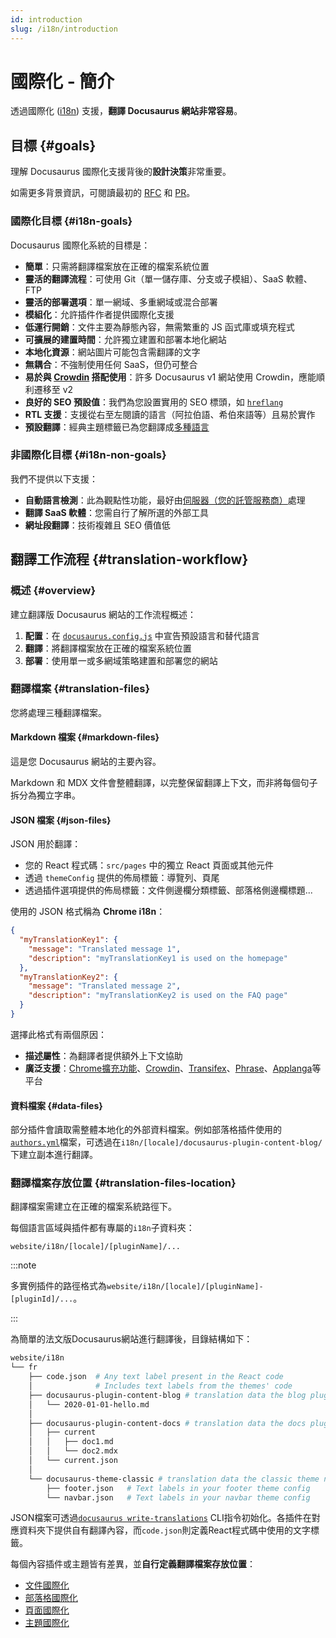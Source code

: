 ```yaml
---
id: introduction
slug: /i18n/introduction
---
```


# 國際化 - 簡介

透過國際化 ([i18n](https://en.wikipedia.org/wiki/Internationalization_and_localization)) 支援，**翻譯 Docusaurus 網站非常容易**。

## 目標 {#goals}

理解 Docusaurus 國際化支援背後的**設計決策**非常重要。

如需更多背景資訊，可閱讀最初的 [RFC](https://github.com/facebook/docusaurus/issues/3317) 和 [PR](https://github.com/facebook/docusaurus/pull/3325)。

### 國際化目標 {#i18n-goals}

Docusaurus 國際化系統的目標是：

- **簡單**：只需將翻譯檔案放在正確的檔案系統位置
- **靈活的翻譯流程**：可使用 Git（單一儲存庫、分支或子模組）、SaaS 軟體、FTP
- **靈活的部署選項**：單一網域、多重網域或混合部署
- **模組化**：允許插件作者提供國際化支援
- **低運行開銷**：文件主要為靜態內容，無需繁重的 JS 函式庫或填充程式
- **可擴展的建置時間**：允許獨立建置和部署本地化網站
- **本地化資源**：網站圖片可能包含需翻譯的文字
- **無耦合**：不強制使用任何 SaaS，但仍可整合
- **易於與 [Crowdin](https://crowdin.com/) 搭配使用**：許多 Docusaurus v1 網站使用 Crowdin，應能順利遷移至 v2
- **良好的 SEO 預設值**：我們為您設置實用的 SEO 標頭，如 [`hreflang`](https://developers.google.com/search/docs/advanced/crawling/localized-versions)
- **RTL 支援**：支援從右至左閱讀的語言（阿拉伯語、希伯來語等）且易於實作
- **預設翻譯**：經典主題標籤已為您翻譯成[多種語言](https://github.com/facebook/docusaurus/tree/main/packages/docusaurus-theme-translations/locales)

### 非國際化目標 {#i18n-non-goals}

我們不提供以下支援：

- **自動語言檢測**：此為觀點性功能，最好由[伺服器（您的託管服務商）](../deployment.mdx)處理
- **翻譯 SaaS 軟體**：您需自行了解所選的外部工具
- **網址段翻譯**：技術複雜且 SEO 價值低

## 翻譯工作流程 {#translation-workflow}

### 概述 {#overview}

建立翻譯版 Docusaurus 網站的工作流程概述：

1. **配置**：在 [`docusaurus.config.js`](../api/docusaurus.config.js.mdx#i18n) 中宣告預設語言和替代語言
2. **翻譯**：將翻譯檔案放在正確的檔案系統位置
3. **部署**：使用單一或多網域策略建置和部署您的網站

### 翻譯檔案 {#translation-files}

您將處理三種翻譯檔案。

#### Markdown 檔案 {#markdown-files}

這是您 Docusaurus 網站的主要內容。

Markdown 和 MDX 文件會整體翻譯，以完整保留翻譯上下文，而非將每個句子拆分為獨立字串。

#### JSON 檔案 {#json-files}

JSON 用於翻譯：

- 您的 React 程式碼：`src/pages` 中的獨立 React 頁面或其他元件
- 透過 `themeConfig` 提供的佈局標籤：導覽列、頁尾
- 透過插件選項提供的佈局標籤：文件側邊欄分類標籤、部落格側邊欄標題...

使用的 JSON 格式稱為 **Chrome i18n**：

```json
{
  "myTranslationKey1": {
    "message": "Translated message 1",
    "description": "myTranslationKey1 is used on the homepage"
  },
  "myTranslationKey2": {
    "message": "Translated message 2",
    "description": "myTranslationKey2 is used on the FAQ page"
  }
}
```

選擇此格式有兩個原因：

- **描述屬性**：為翻譯者提供額外上下文協助
- **廣泛支援**：[Chrome擴充功能](https://developer.chrome.com/docs/extensions/mv2/i18n-messages/)、[Crowdin](https://support.crowdin.com/file-formats/chrome-json/)、[Transifex](https://docs.transifex.com/formats/chrome-json)、[Phrase](https://help.phrase.com/help/chrome-json-messages)、[Applanga](https://www.applanga.com/docs/formats/chrome_i18n_json)等平台

#### 資料檔案 {#data-files}

部分插件會讀取需整體本地化的外部資料檔案。例如部落格插件使用的[`authors.yml`](../blog.mdx#global-authors)檔案，可透過在`i18n/[locale]/docusaurus-plugin-content-blog/`下建立副本進行翻譯。

### 翻譯檔案存放位置 {#translation-files-location}

翻譯檔案需建立在正確的檔案系統路徑下。

每個語言區域與插件都有專屬的`i18n`子資料夾：

```
website/i18n/[locale]/[pluginName]/...
```

:::note

多實例插件的路徑格式為`website/i18n/[locale]/[pluginName]-[pluginId]/...`。

:::

為簡單的法文版Docusaurus網站進行翻譯後，目錄結構如下：

```bash
website/i18n
└── fr
    ├── code.json  # Any text label present in the React code
    │              # Includes text labels from the themes' code
    ├── docusaurus-plugin-content-blog # translation data the blog plugin needs
    │   └── 2020-01-01-hello.md
    │
    ├── docusaurus-plugin-content-docs # translation data the docs plugin needs
    │   ├── current
    │   │   ├── doc1.md
    │   │   └── doc2.mdx
    │   └── current.json
    │
    └── docusaurus-theme-classic # translation data the classic theme needs
        ├── footer.json   # Text labels in your footer theme config
        └── navbar.json   # Text labels in your navbar theme config
```

JSON檔案可透過[`docusaurus write-translations`](../cli.mdx#docusaurus-write-translations-sitedir) CLI指令初始化。各插件在對應資料夾下提供自有翻譯內容，而`code.json`則定義React程式碼中使用的文字標籤。

每個內容插件或主題皆有差異，並**自行定義翻譯檔案存放位置**：

- [文件國際化](../api/plugins/plugin-content-docs.mdx#i18n)
- [部落格國際化](../api/plugins/plugin-content-blog.mdx#i18n)
- [頁面國際化](../api/plugins/plugin-content-pages.mdx#i18n)
- [主題國際化](../api/themes/theme-configuration.mdx#i18n)